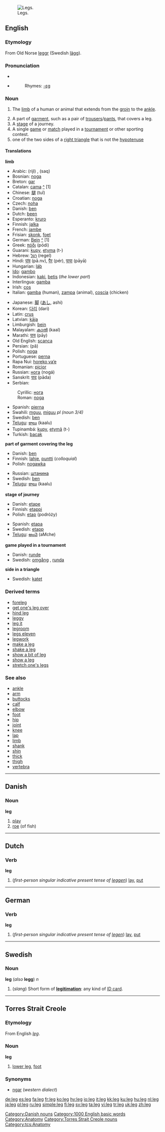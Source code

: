 [[Image:Legs.jpg|thumb|right|Legs.]]
==English==

===Etymology===
From Old Norse [[leggr]] (Swedish [[lägg]]).

===Pronunciation===
* {{IPA|/lɛg/}}
*{{audio|en-us-leg.ogg|Audio (US)}}
*:Rhymes: [[Rhymes:English:-ɛɡ|-ɛɡ]]

===Noun===
{{en-noun}}

#{{anatomy}} The [[limb]] of a human or animal that extends from the [[groin]] to the [[ankle]].
# A part of [[garment]], such as a pair of [[trousers]]/[[pants]], that covers a leg.
# A [[stage]] of a journey.
# A single [[game]] or [[match]] played in a [[tournament]] or other sporting contest.
# one of the two sides of a [[right triangle]] that is not the [[hypotenuse]]

====Translations====
'''limb'''
{{top}}
*Arabic: {{ARchar|[[رجل|رجلٌ]]}} (rijl) {{f}}, {{ARchar|[[ساق|ساقٌ]]}} (saq) {{f}}
*Bosnian: [[noga#Bosnian|noga]] {{f}}
*Breton: [[gar]] {{f}}
*Catalan: [[cama]] {{f}} [[:ca:cama|^]] [1]
*Chinese: [[腿]] (tuǐ)
*Croatian: [[noga]]
*Czech: [[noha]]
*Danish: [[ben#Danish|ben]]
*Dutch: [[been]] {{n}}
*Esperanto: [[kruro]]
*Finnish: [[jalka]]
*French: [[jambe]] {{f}}
*Frisian: [[skonk]], [[foet]]
*German: [[Bein]] {{n}} [[:de:Bein|^]] [1]
*Greek: [[πόδι]] (pódi) {{n}}
*Guarani: [[kupy]], [[etyma]] (t-)
*Hebrew: [[רגל]] (regel) {{f}}
*Hindi: [[पांव]] (pā.nv), [[पैर]] (pér), [[पाया]] (pāyā)
*Hungarian: [[láb]]
*[[Ido]]: [[gambo]]
*Indonesian: [[kaki]], [[betis]] (''the lower part'')
*Interlingua: [[gamba]]
*Irish: [[cos]] {{f}}
*Italian: [[gamba]] {{f}} (human), [[zampa]] {{f}} (animal), [[coscia]] {{f}} (chicken)
{{mid}}
*Japanese: [[脚]] ([[あし]], ashi)
*Korean: [[다리]] (dari)
*Latin: [[crus]] {{n}}
*Latvian: [[kāja]] {{f}}
*Limburgish: [[bein]] {{n}}
*Malayalam: [[കാല്‍]] (kaal)
*Marathi: [[पाय]] (pāy)
*Old English: [[scanca]] {{m}}
*Persian: {{FAchar|[[پا]]}} (pâ)
*Polish: [[noga]] {{f}}
*Portuguese: [[perna]] {{f}}
*Rapa Nui: [[horeko va’e]]
*Romanian: [[picior]] {{n}}
*Russian: [[нога]] (nogá) {{f}}
*Sanskrit: [[पाद]] (pāda)
*Serbian:
:Cyrillic: [[нога#Serbian|нога]] {{f}}
:Roman: [[noga#Serbian|noga]] {{f}}
*Spanish: [[pierna]] {{f}}
*Swahili: [[mguu]], [[miguu]] ''pl (noun 3/4)''
*Swedish: [[ben#Swedish|ben]] {{n}}
*[[Telugu]]: [[కాలు]] (kaalu)
*Tupinambá: [[kupy]], [[etymã]] (t-)
*Turkish: [[bacak]]
{{bottom}}

'''part of garment covering the leg'''
{{top}}
*Danish: [[ben#Danish|ben]]
*Finnish: [[lahje]], [[puntti]] (''colloquial'')
*Polish: [[nogawka]] {{f}}
{{mid}}
*Russian: [[штанина]] {{f}}
*Swedish: [[ben#Swedish|ben]] {{n}}
*[[Telugu]]: [[కాలు]] (kaalu)
{{bottom}}

'''stage of journey'''
{{top}}
*Danish: [[etape]]
*Finnish: [[etappi]]
*Polish: [[etap]] (podróży) {{m}}
{{mid}}
*Spanish: [[etapa]] {{f}}
*Swedish: [[etapp]] {{c}}
*[[Telugu]]: [[అంచె]] (aMche)
{{bottom}}

'''game played in a tournament'''
{{top}}
*Danish: [[runde]]
*Swedish: [[omgång]] {{c}}, [[runda]] {{c}}
{{bottom}}

'''side in a triangle'''
{{top}}
*Swedish: [[katet]] {{c}}
{{bottom}}

===Derived terms===
*[[foreleg]]
*[[get one's leg over]]
*[[hind leg]]
*[[leggy]]
*[[leg it]]<!--slang: to run away-->
*[[legroom]]
*[[legs eleven]]
*[[legwork]]
*[[make a leg]]
*[[shake a leg]]
*[[show a bit of leg]]
*[[show a leg]]
*[[stretch one's legs]]

===See also===
*[[ankle]]
*[[arm]]
*[[buttocks]] 
*[[calf]]
*[[elbow]]
*[[foot]]
*[[hip]]
*[[joint]]
*[[knee]]
*[[lap]]
*[[limb]]
*[[shank]]
*[[shin]]
*[[thick]] 
*[[thigh]]
*[[vertebra]]
----

==Danish==

===Noun===
'''leg'''

#[[play]]
#[[roe]] (of fish)

[[Category:Danish nouns]]

----
==Dutch==

===Verb===
'''leg'''

#(''first-person singular indicative present tense of [[leggen]]'') [[lay]], [[put]]

----
==German==

===Verb===
'''leg'''

#(''first-person singular indicative present tense of [[legen]]'') [[lay]], [[put]]

----
==Swedish==

===Noun===
'''leg''' (''also'' '''legg''') ''n''

#(''slang'') Short form of '''[[legitimation]]''': any kind of [[ID card]].

[[Category:1000 English basic words]]
[[Category:Anatomy]]
----
==Torres Strait Creole==
===Etymology===
From English ''[[leg#English|leg]]''.
===Noun===
'''leg'''

# [[lower leg]], [[foot]]
===Synonyms===
*[[ngar#Torres_Strait_Creole|ngar]] (''western dialect'')
[[Category:Torres Strait Creole nouns]]
[[Category:tcs:Anatomy]]

[[de:leg]]
[[es:leg]]
[[fa:leg]]
[[fr:leg]]
[[ko:leg]]
[[hy:leg]]
[[io:leg]]
[[it:leg]]
[[kk:leg]]
[[ku:leg]]
[[hu:leg]]
[[nl:leg]]
[[ja:leg]]
[[pl:leg]]
[[ru:leg]]
[[simple:leg]]
[[fi:leg]]
[[sv:leg]]
[[ta:leg]]
[[vi:leg]]
[[tr:leg]]
[[uk:leg]]
[[zh:leg]]